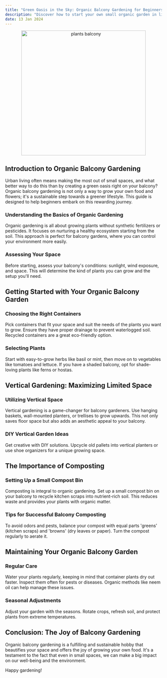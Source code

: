 ```yaml
---
title: "Green Oasis in the Sky: Organic Balcony Gardening for Beginners"
description: "Discover how to start your own small organic garden in limited spaces like balconies or patios. Learn about vertical gardening, composting, and more."
date: 13 Jan 2024
---
```


<center>
  <img src="/images/plants_balcony.png" alt="plants balcony" width="400" />
</center>


## Introduction to Organic Balcony Gardening

Urban living often means making the most out of small spaces, and what better way to do this than by creating a green oasis right on your balcony? Organic balcony gardening is not only a way to grow your own food and flowers; it's a sustainable step towards a greener lifestyle. This guide is designed to help beginners embark on this rewarding journey.

### Understanding the Basics of Organic Gardening

Organic gardening is all about growing plants without synthetic fertilizers or pesticides. It focuses on nurturing a healthy ecosystem starting from the soil. This approach is perfect for balcony gardens, where you can control your environment more easily.

### Assessing Your Space

Before starting, assess your balcony's conditions: sunlight, wind exposure, and space. This will determine the kind of plants you can grow and the setup you'll need.

## Getting Started with Your Organic Balcony Garden

### Choosing the Right Containers

Pick containers that fit your space and suit the needs of the plants you want to grow. Ensure they have proper drainage to prevent waterlogged soil. Recycled containers are a great eco-friendly option.

### Selecting Plants

Start with easy-to-grow herbs like basil or mint, then move on to vegetables like tomatoes and lettuce. If you have a shaded balcony, opt for shade-loving plants like ferns or hostas.

## Vertical Gardening: Maximizing Limited Space

### Utilizing Vertical Space

Vertical gardening is a game-changer for balcony gardeners. Use hanging baskets, wall-mounted planters, or trellises to grow upwards. This not only saves floor space but also adds an aesthetic appeal to your balcony.

### DIY Vertical Garden Ideas

Get creative with DIY solutions. Upcycle old pallets into vertical planters or use shoe organizers for a unique growing space.

## The Importance of Composting

### Setting Up a Small Compost Bin

Composting is integral to organic gardening. Set up a small compost bin on your balcony to recycle kitchen scraps into nutrient-rich soil. This reduces waste and provides your plants with organic matter.

### Tips for Successful Balcony Composting

To avoid odors and pests, balance your compost with equal parts 'greens' (kitchen scraps) and 'browns' (dry leaves or paper). Turn the compost regularly to aerate it.

## Maintaining Your Organic Balcony Garden

### Regular Care

Water your plants regularly, keeping in mind that container plants dry out faster. Inspect them often for pests or diseases. Organic methods like neem oil can help manage these issues.

### Seasonal Adjustments

Adjust your garden with the seasons. Rotate crops, refresh soil, and protect plants from extreme temperatures.

## Conclusion: The Joy of Balcony Gardening

Organic balcony gardening is a fulfilling and sustainable hobby that beautifies your space and offers the joy of growing your own food. It's a testament to the fact that even in small spaces, we can make a big impact on our well-being and the environment.

Happy gardening!




